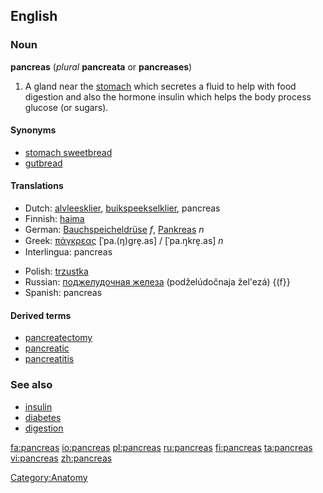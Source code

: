 == English ==

=== Noun ===

'''pancreas''' (''plural'' '''pancreata''' or '''pancreases''')

# A gland near the [[stomach]] which secretes a fluid to help with food digestion and also the hormone insulin which helps the body process glucose (or sugars).

==== Synonyms ====

* [[stomach sweetbread]]
* [[gutbread]]

==== Translations ====

{{top}}
*Dutch: [[alvleesklier]], [[buikspeekselklier]], pancreas
*Finnish: [[haima]]
*German: [[Bauchspeicheldrüse]] ''f'', [[Pankreas]] ''n''
*Greek: [[πάγκρεας]] [ˈpa.(ŋ)ɡre̞.as] / [ˈpa.ŋkre̞.as] ''n''
*Interlingua: pancreas
{{mid}}
*Polish: [[trzustka]] {{f}}
*Russian: [[поджелудочная железа]] (podželúdočnaja žel'ezá) {(f}}
*Spanish: pancreas
{{bottom}}

====Derived terms====
* [[pancreatectomy]]
* [[pancreatic]]
* [[pancreatitis]]

=== See also ===

* [[insulin]]
* [[diabetes]]
* [[digestion]]

[[Category:Anatomy]]

[[fa:pancreas]]
[[io:pancreas]]
[[pl:pancreas]]
[[ru:pancreas]]
[[fi:pancreas]]
[[ta:pancreas]]
[[vi:pancreas]]
[[zh:pancreas]]